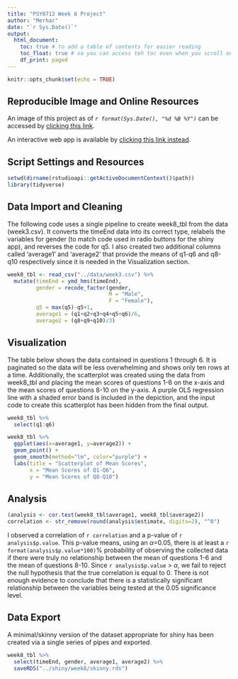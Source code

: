 ```yaml
---
title: "PSY8712 Week 8 Project"
author: "Merhar"
date: "`r Sys.Date()`"
output: 
  html_document:
    toc: true # to add a table of contents for easier reading
    toc_float: true # so you can access teh toc even when you scroll on the doc
    df_print: paged
---
```


```r
knitr::opts_chunk$set(echo = TRUE)
```

## Reproducible Image and Online Resources

An image of this project as of *`r format(Sys.Date(), "%d %B %Y")`* can be accessed by [clicking this link](https://mybinder.org/v2/gh/merha013/psy8712-week8/HEAD?urlpath=rstudio).

An interactive web app is available by [clicking this link instead](https://merha013.shinyapps.io/week8/).

## Script Settings and Resources

```r
setwd(dirname(rstudioapi::getActiveDocumentContext()$path))
library(tidyverse)
```

## Data Import and Cleaning

The following code uses a single pipeline to create week8_tbl from the data (week3.csv). It converts the timeEnd data into its correct type, relabels the variables for gender (to match code used in radio buttons for the shiny app), and reverses the code for q5. I also created two additional columns called 'average1' and 'average2' that provide the means of q1-q6 and q8-q10 respectively since it is needed in the Visualization section.

```r
week8_tbl <- read_csv("../data/week3.csv") %>%
  mutate(timeEnd = ymd_hms(timeEnd),
         gender = recode_factor(gender,
                                M = "Male",
                                F = "Female"),
         q5 = max(q5)-q5+1,
         average1 = (q1+q2+q3+q4+q5+q6)/6,
         average2 = (q8+q9+q10)/3)
```

## Visualization

The table below shows the data contained in questions 1 through 6. It is paginated so the data will be less overwhelming and shows only ten rows at a time. Additionally, the scatterplot was created using the data from week8_tbl and placing the mean scores of questions 1-6 on the x-axis and the mean scores of questions 8-10 on the y-axis. A purple OLS regression line with a shaded error band is included in the depiction, and the input code to create this scatterplot has been hidden from the final output.

```r
week8_tbl %>%
  select(q1:q6)

week8_tbl %>%
  ggplot(aes(x=average1, y=average2)) +
  geom_point() +
  geom_smooth(method="lm", color="purple") +
  labs(title = "Scatterplot of Mean Scores",
       x = "Mean Scores of Q1-Q6",
       y = "Mean Scores of Q8-Q10")
```

## Analysis

```r
(analysis <- cor.test(week8_tbl$average1, week8_tbl$average2))
correlation <- str_remove(round(analysis$estimate, digits=2), "^0")
```

I observed a correlation of `r correlation` and a p-value of `r analysis$p.value`. This p-value means, using an $\alpha$=0.05, there is at least a `r format(analysis$p.value*100)`% probability of observing the collected data if there were truly no relationship between the mean of questions 1-6 and the mean of questions 8-10. Since `r analysis$p.value` \> $\alpha$, we fail to reject the null hypothesis that the true correlation is equal to 0. There is not enough evidence to conclude that there is a statistically significant relationship between the variables being tested at the 0.05 significance level.

## Data Export

A minimal/skinny version of the dataset appropriate for shiny has been created via a single series of pipes and exported.

```r
week8_tbl %>%
  select(timeEnd, gender, average1, average2) %>%
  saveRDS("../shiny/week8/skinny.rds")
```
